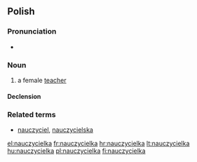 ==Polish==

===Pronunciation===
* {{IPA|[naut͡ʂɨˈt͡ɕɛlka]|lang=pl}}

===Noun===
{{infl|pl|noun|g=f}}

# a female [[teacher]]

====Declension====
{{pl-decl-noun-ka|nauczyciel}}

===Related terms===
*[[nauczyciel]], [[nauczycielska]]

[[el:nauczycielka]]
[[fr:nauczycielka]]
[[hr:nauczycielka]]
[[lt:nauczycielka]]
[[hu:nauczycielka]]
[[pl:nauczycielka]]
[[fi:nauczycielka]]